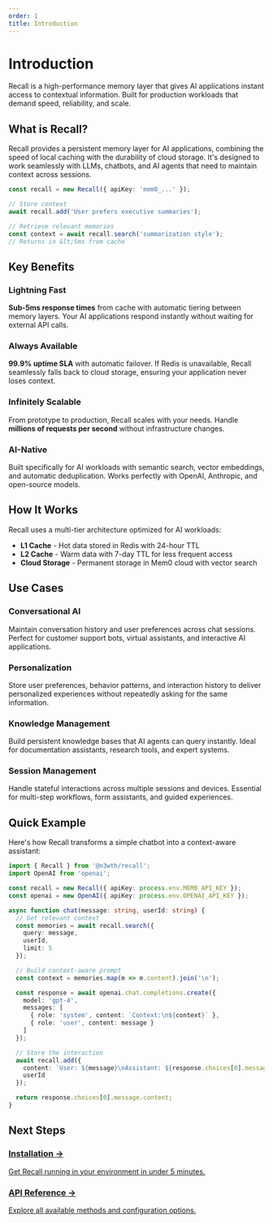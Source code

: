 ```yaml
---
order: 1
title: Introduction
---
```


# Introduction

Recall is a high-performance memory layer that gives AI applications instant access to contextual information. Built for production workloads that demand speed, reliability, and scale.

## What is Recall?

Recall provides a persistent memory layer for AI applications, combining the speed of local caching with the durability of cloud storage. It's designed to work seamlessly with LLMs, chatbots, and AI agents that need to maintain context across sessions.

```typescript
const recall = new Recall({ apiKey: 'mem0_...' });

// Store context
await recall.add('User prefers executive summaries');

// Retrieve relevant memories
const context = await recall.search('summarization style');
// Returns in &lt;5ms from cache
```

## Key Benefits

### Lightning Fast
**Sub-5ms response times** from cache with automatic tiering between memory layers. Your AI applications respond instantly without waiting for external API calls.

### Always Available
**99.9% uptime SLA** with automatic failover. If Redis is unavailable, Recall seamlessly falls back to cloud storage, ensuring your application never loses context.

### Infinitely Scalable
From prototype to production, Recall scales with your needs. Handle **millions of requests per second** without infrastructure changes.

### AI-Native
Built specifically for AI workloads with semantic search, vector embeddings, and automatic deduplication. Works perfectly with OpenAI, Anthropic, and open-source models.

## How It Works

Recall uses a multi-tier architecture optimized for AI workloads:

- **L1 Cache** - Hot data stored in Redis with 24-hour TTL
- **L2 Cache** - Warm data with 7-day TTL for less frequent access
- **Cloud Storage** - Permanent storage in Mem0 cloud with vector search

<ArchitectureDiagram />

## Use Cases

### Conversational AI
Maintain conversation history and user preferences across chat sessions. Perfect for customer support bots, virtual assistants, and interactive AI applications.

### Personalization
Store user preferences, behavior patterns, and interaction history to deliver personalized experiences without repeatedly asking for the same information.

### Knowledge Management
Build persistent knowledge bases that AI agents can query instantly. Ideal for documentation assistants, research tools, and expert systems.

### Session Management
Handle stateful interactions across multiple sessions and devices. Essential for multi-step workflows, form assistants, and guided experiences.

## Quick Example

Here's how Recall transforms a simple chatbot into a context-aware assistant:

```typescript
import { Recall } from '@n3wth/recall';
import OpenAI from 'openai';

const recall = new Recall({ apiKey: process.env.MEM0_API_KEY });
const openai = new OpenAI({ apiKey: process.env.OPENAI_API_KEY });

async function chat(message: string, userId: string) {
  // Get relevant context
  const memories = await recall.search({
    query: message,
    userId,
    limit: 5
  });

  // Build context-aware prompt
  const context = memories.map(m => m.content).join('\n');

  const response = await openai.chat.completions.create({
    model: 'gpt-4',
    messages: [
      { role: 'system', content: `Context:\n${context}` },
      { role: 'user', content: message }
    ]
  });

  // Store the interaction
  await recall.add({
    content: `User: ${message}\nAssistant: ${response.choices[0].message.content}`,
    userId
  });

  return response.choices[0].message.content;
}
```

## Next Steps

<div className="grid grid-cols-1 md:grid-cols-2 gap-4 mt-8">
  <a href="/docs/installation" className="block p-6 rounded-lg border border-white/10 hover:border-white/20 transition-colors">
    <h3 className="text-lg font-medium text-white mb-2">Installation →</h3>
    <p className="text-gray-400 text-sm">Get Recall running in your environment in under 5 minutes.</p>
  </a>

  <a href="/docs/api-reference" className="block p-6 rounded-lg border border-white/10 hover:border-white/20 transition-colors">
    <h3 className="text-lg font-medium text-white mb-2">API Reference →</h3>
    <p className="text-gray-400 text-sm">Explore all available methods and configuration options.</p>
  </a>
</div>